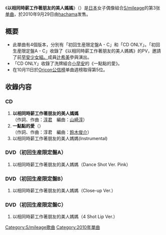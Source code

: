 {{unreferenced|time=2011-07-31T09:53:59+00:00}}
{{Infobox Single
| Name           = 以相同時薪工作著朋友的美人媽媽
| Cover          = 100827-2211 02llima.jpg
| Artist         = [[S/mileage|S/mileage]]
| Album          = [[壞孩子①|壞孩子①]]
| A-side         = 以相同時薪工作著朋友的美人媽媽
| B-side         = 一點點的愛
| Released       = 2010年9月29日
| Format         = [[单曲|单曲]]
| Recorded       = 2010年<br/>{{JPN}}
| Genre          = [[J-POP|J-POP]]
| Lenght         =
| Label          = [[hachama|hachama]]
| Writer         = [[淳君|淳君]]
| Producer       = 淳君
| Certification  = 
| Chart position = * 週榜最高排名第5位<small>（[[Oricon公信榜|Oricon]]）</small> 
| Last single    = [[○○不用努力也可以啦!!|○○不用努力也可以啦!!]]<br/>（2010年）
| This single    = '''以相同時薪工作著朋友的美人媽媽'''<br/>（2010年）
| Next single    = [[短髮|短髮]]<br/>（2011年）
| Misc           =
}}
《'''以相同時薪工作著朋友的美人媽媽'''》（{{lang|ja|同じ時給で働く友達の美人ママ}}）是[[日本|日本]]女子偶像組合[[S/mileage|S/mileage]]的第3张[[单曲|单曲]]，於2010年9月29日由[[hachama|hachama]]发售。

== 概要 ==
* 此單曲有4個版本，分別有「初回生産限定盤A - C」和「CD ONLY」。「初回生産限定盤A - C」收錄了《以相同時薪工作著朋友的美人媽媽》的PV，邀請了前[[早安少女組。|早安少女組。]]成員[[辻希美|辻希美]]參與演出。
* 「CD ONLY」收錄了洗牌組合[[小早安|小早安]]的《一點點的愛》。
* 在10月11日於[[Oricon公信榜|Oricon公信榜]]单曲週榜取得第5位。

== 收錄内容 ==
=== CD ===
# '''以相同時薪工作著朋友的美人媽媽'''<br/>（作詞、作曲：[[淳君|淳君]]　編曲：[[山崎淳|山崎淳]]）
# '''一點點的愛'''（{{lang|ja|ちょこっとLOVE}}）<br/>（作詞、作曲：淳君　編曲：[[鈴木俊介|鈴木俊介]]）
# 以相同時薪工作著朋友的美人媽媽(Instrumental)

=== DVD（初回生産限定盤A） ===
# 以相同時薪工作著朋友的美人媽媽（Dance Shot Ver. Pink）

=== DVD（初回生産限定盤B） ===
# 以相同時薪工作著朋友的美人媽媽（Close-up Ver.）

=== DVD（初回生産限定盤C） ===
# 以相同時薪工作著朋友的美人媽媽（4 Shot Lip Ver.）

{{S/mileage}}

{{DEFAULTSORT:Onaji Jikyuu de Hataraku Tomodachi no Bijin Mama}}
[[Category:S/mileage歌曲|Category:S/mileage歌曲]]
[[Category:2010年單曲|Category:2010年單曲]]